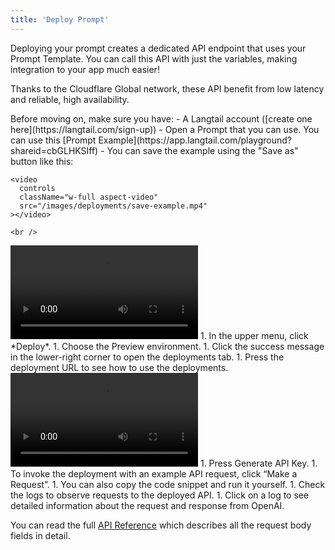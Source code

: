```yaml
---
title: 'Deploy Prompt'
---
```


Deploying your prompt creates a dedicated API endpoint that uses your Prompt Template. You can call this API with just the variables, making integration to your app much easier!

Thanks to the Cloudflare Global network, these API benefit from low latency and reliable, high availability.

<Steps>
  <Step title="Prerequisites">
    Before moving on, make sure you have:
    - A Langtail account ([create one here](https://langtail.com/sign-up))
    - Open a Prompt that you can use. You can use this [Prompt Example](https://app.langtail.com/playground?shareid=cbGLHKSIff)
    - You can save the example using the "Save as" button like this:

    <video
      controls
      className="w-full aspect-video"
      src="/images/deployments/save-example.mp4"
    ></video>

    <br />
  </Step>
  <Step title="Deploy Prompt">
    <video
        controls
        className="w-full aspect-video"
        src="/images/deployments/deploy-prompt.mp4"
      ></video>
    1. In the upper menu, click *Deploy*.
    1. Choose the Preview environment.
    1. Click the success message in the lower-right corner to open the deployments tab.
    1. Press the deployment URL to see how to use the deployments.
  </Step>
  <Step title="Call the Deployment API">
    <video
      controls
      className="w-full aspect-video"
      src="/images/deployments/request-api.mp4"
    ></video>
    1. Press Generate API Key.
    1. To invoke the deployment with an example API request, click “Make a Request”.
    1. You can also copy the code snippet and run it yourself.
    1. Check the logs to observe requests to the deployed API.
    1. Click on a log to see detailed information about the request and response from OpenAI.
  </Step>
</Steps>


<Tip>You can read the full [API Reference](/api-reference/endpoint/invoke-deployed-prompt) which describes all the request body fields in detail.</Tip>
